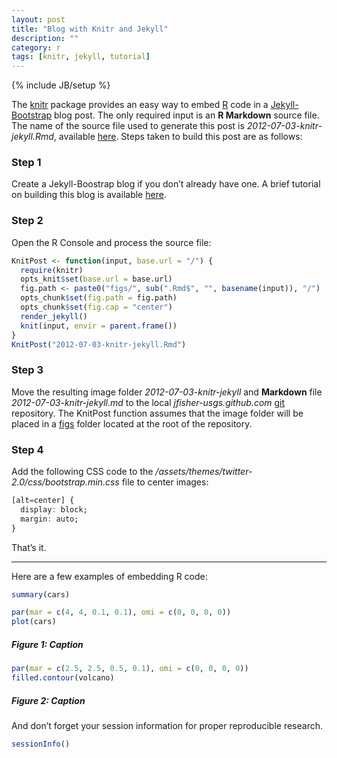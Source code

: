```yaml
---
layout: post
title: "Blog with Knitr and Jekyll"
description: ""
category: r
tags: [knitr, jekyll, tutorial]
---
```

{% include JB/setup %}

The [knitr](http://yihui.name/knitr/) package provides an easy way to embed
[R](http://www.r-project.org/) code in a [Jekyll-Bootstrap](http://jekyllbootstrap.com/)
blog post. The only required input is an **R Markdown** source file.
The name of the source file used to generate this post is *2012-07-03-knitr-jekyll.Rmd*, available
[here](https://github.com/jfisher-usgs/jfisher-usgs.github.com/blob/master/Rmd/2012-07-03-knitr-jekyll.Rmd).
Steps taken to build this post are as follows:

### Step 1

Create a Jekyll-Boostrap blog if you don't already have one.
A brief tutorial on building this blog is available
[here](/lessons/2012/05/30/jekyll-build-on-windows.html).

### Step 2

Open the R Console and process the source file:
```r
KnitPost <- function(input, base.url = "/") {
  require(knitr)
  opts_knit$set(base.url = base.url)
  fig.path <- paste0("figs/", sub(".Rmd$", "", basename(input)), "/")
  opts_chunk$set(fig.path = fig.path)
  opts_chunk$set(fig.cap = "center")
  render_jekyll()
  knit(input, envir = parent.frame())
}
KnitPost("2012-07-03-knitr-jekyll.Rmd")
```

### Step 3

Move the resulting image folder *2012-07-03-knitr-jekyll* and **Markdown** file
*2012-07-03-knitr-jekyll.md* to the local
*jfisher-usgs.github.com* [git](http://git-scm.com/) repository.
The KnitPost function assumes that the image folder will be placed in a
[figs](https://github.com/jfisher-usgs/jfisher-usgs.github.com/tree/master/figs)
folder located at the root of the repository.

### Step 4

Add the following CSS code to the
*/assets/themes/twitter-2.0/css/bootstrap.min.css* file to center images:
```r
[alt=center] {
  display: block;
  margin: auto;
}
```

That's it.

***

Here are a few examples of embedding R code:
```r
summary(cars)
```

```r
par(mar = c(4, 4, 0.1, 0.1), omi = c(0, 0, 0, 0))
plot(cars)
```

##### Figure 1: Caption

```r
par(mar = c(2.5, 2.5, 0.5, 0.1), omi = c(0, 0, 0, 0))
filled.contour(volcano)
```

##### Figure 2: Caption

And don't forget your session information for proper reproducible research.
```r
sessionInfo()
```
